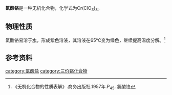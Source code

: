 {{chembox
| verifiedrevid = 
|   Name = 氯酸铬
| ImageFileL1 = Cr3+.svg
| ImageSizeL1 = 56px
| ImageFileR1 = Chlorat-Ion.svg
| ImageFileL2= Chlorat-Ion.svg
| ImageSizeL2 = 141px 
| ImageFileR2= Chlorat-Ion.svg
| ImageSizeR2 = 141px
| ImageSizeR1 = 141px
|   ImageName = 
|   OtherNames = 氯酸铬(III)<br />chromium chlorate
| Section1 = {{Chembox Identifiers
|   ChemSpiderID_Ref = {{chemspidercite|correct|chemspider}}
| ChemSpiderID = 
| PubChem =
| InChI =
| InChIKey =
| SMILES = O=Cl(=O)[O-].[Cr+3].[O-]Cl(=O)=O.[O-]Cl(=O)=O
| StdInChI_Ref = {{stdinchicite|correct|chemspider}}
| StdInChI =
| StdInChIKey_Ref = {{stdinchicite|correct|chemspider}}
| StdInChIKey = 
| CASNo = 1241844-17-6
| CASNo_Ref = {{cascite|correct|CAS}}
  }}
| Section2 = {{Chembox Properties
|   Formula = Cr(ClO<sub>3</sub>)<sub>3</sub>
|   MolarMass = 302.355
|   Appearance = 
|   Density = 
|   MeltingPt = 
|   BoilingPt = 
|   Solvent = 
|   SolubleOther = 易溶于水
  }}
| Section7 = {{Chembox Hazards
|  EUHazardSymbol =
|  RPhrases =
|  SPhrases =
|  FlashPt = 
|  pKa = 
|  pKb = 
|  EUClass =
|  EUIndex = 
|  MainHazards = 
|  NFPA-H = 
|  NFPA-F = 
|  NFPA-R = 
|  NFPA-O = 
|  RSPhrases = 
|  Autoignition = 
|  ExploLimits = 
|  PEL = 
  }}
| Section8 = {{Chembox Related
|   Function = 
|   OtherFunctn = 
|   OtherCpds = [[高氯酸铬|高氯酸铬]]
  }}
}}

'''氯酸铬'''是一种无机化合物，化学式为Cr(ClO<sub>3</sub>)<sub>3</sub>。
==物理性质==
氯酸铬易溶于[[水|水]]，形成紫色溶液，其溶液在65℃变为绿色，继续提高温度分解。<ref>《无机化合物的性质表解》.商务出版社.1957年.P<sub>45</sub>. 氯酸铬</ref>

==参考资料==
{{reflist}}
{{鉻化合物}}
{{氯酸盐}}
[[category:氯酸盐|category:氯酸盐]]
[[category:三价铬化合物|category:三价铬化合物]]